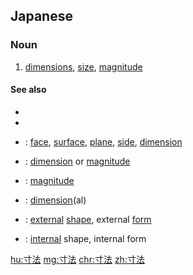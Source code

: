 ==Japanese==
{{ja-kanjitab|すん|ほう|k2=ぽう|yomi=on}}

===Noun===
{{ja-noun|すんぽう}}

# [[dimension]]s, [[size]], [[magnitude]]

====See also====
* {{pedialite|lang=ja}}
* {{pedialite|Dimension}}
* {{ja-r|面|おもて}}: [[face]], [[surface]], [[plane]], [[side]], [[dimension]]
* {{ja-r|大きさ|おおきさ}}: [[dimension]] or [[magnitude]]
* {{ja-r|規模|きぼ}}: [[magnitude]]
* {{ja-r|次元|じげん}}: [[dimension]](al)
* {{ja-r|外形|がいけい}}: [[external]] [[shape]], external [[form]]
* {{ja-r|内形|ないけい}}: [[internal]] shape, internal form

[[hu:寸法]]
[[mg:寸法]]
[[chr:寸法]]
[[zh:寸法]]